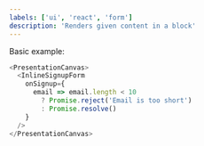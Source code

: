```yaml
---
labels: ['ui', 'react', 'form']
description: 'Renders given content in a block'
---
```



Basic example:
```js live
<PresentationCanvas>
  <InlineSignupForm
    onSignup={
      email => email.length < 10
        ? Promise.reject('Email is too short')
        : Promise.resolve()
    }
  />
</PresentationCanvas>







```
